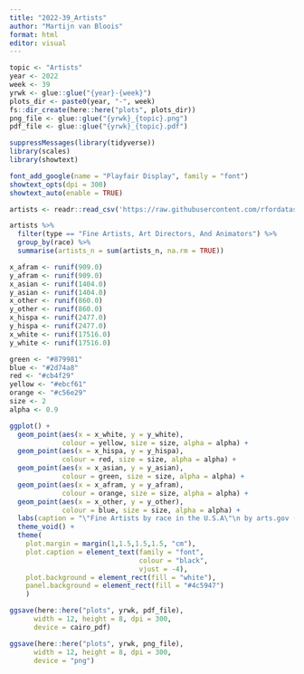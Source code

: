 ```yaml
---
title: "2022-39_Artists"
author: "Martijn van Bloois"
format: html
editor: visual
---
```


```r
topic <- "Artists"
year <- 2022
week <- 39
yrwk <- glue::glue("{year}-{week}")
plots_dir <- paste0(year, "-", week)
fs::dir_create(here::here("plots", plots_dir))
png_file <- glue::glue("{yrwk}_{topic}.png")
pdf_file <- glue::glue("{yrwk}_{topic}.pdf")
```

```r
suppressMessages(library(tidyverse))
library(scales)
library(showtext)
```

```r
font_add_google(name = "Playfair Display", family = "font")
showtext_opts(dpi = 300)
showtext_auto(enable = TRUE)
```

```r
artists <- readr::read_csv('https://raw.githubusercontent.com/rfordatascience/tidytuesday/master/data/2022/2022-09-27/artists.csv')
```

```r
artists %>% 
  filter(type == "Fine Artists, Art Directors, And Animators") %>% 
  group_by(race) %>% 
  summarise(artists_n = sum(artists_n, na.rm = TRUE))

x_afram <- runif(909.0)
y_afram <- runif(909.0)
x_asian <- runif(1404.0)
y_asian <- runif(1404.0)
x_other <- runif(860.0)
y_other <- runif(860.0)
x_hispa <- runif(2477.0)
y_hispa <- runif(2477.0)
x_white <- runif(17516.0)
y_white <- runif(17516.0)

green <- "#879981"
blue <- "#2d74a8"
red <- "#cb4f29"
yellow <- "#ebcf61"
orange <- "#c56e29"
size <- 2
alpha <- 0.9

ggplot() +
  geom_point(aes(x = x_white, y = y_white),
             colour = yellow, size = size, alpha = alpha) + 
  geom_point(aes(x = x_hispa, y = y_hispa),
             colour = red, size = size, alpha = alpha) +
  geom_point(aes(x = x_asian, y = y_asian),
             colour = green, size = size, alpha = alpha) +
  geom_point(aes(x = x_afram, y = y_afram),
             colour = orange, size = size, alpha = alpha) +
  geom_point(aes(x = x_other, y = y_other),
             colour = blue, size = size, alpha = alpha) +
  labs(caption = "\"Fine Artists by race in the U.S.A\"\n by arts.gov (2022)") +
  theme_void() +
  theme(
    plot.margin = margin(1,1.5,1.5,1.5, "cm"),
    plot.caption = element_text(family = "font",
                                colour = "black",
                                vjust = -4),
    plot.background = element_rect(fill = "white"),
    panel.background = element_rect(fill = "#4c5947")
    )
```

```r
ggsave(here::here("plots", yrwk, pdf_file),
      width = 12, height = 8, dpi = 300,
      device = cairo_pdf)

ggsave(here::here("plots", yrwk, png_file),
      width = 12, height = 8, dpi = 300,
      device = "png")
```